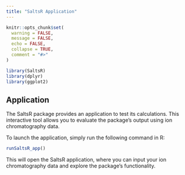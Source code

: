 ```yaml
---
title: "SaltsR Application"
---
```


```r
knitr::opts_chunk$set(
  warning = FALSE,
  message = FALSE,
  echo = FALSE,
  collapse = TRUE,
  comment = "#>"
)
```

```r
library(SaltsR)
library(dplyr)
library(ggplot2)
```


## Application

The SaltsR package provides an application to test its calculations. This interactive tool allows you to evaluate the package's output using ion chromatography data.

To launch the application, simply run the following command in R:

``` r
runSaltsR_app()
```

This will open the SaltsR application, where you can input your ion chromatography data and explore the package's functionality.

